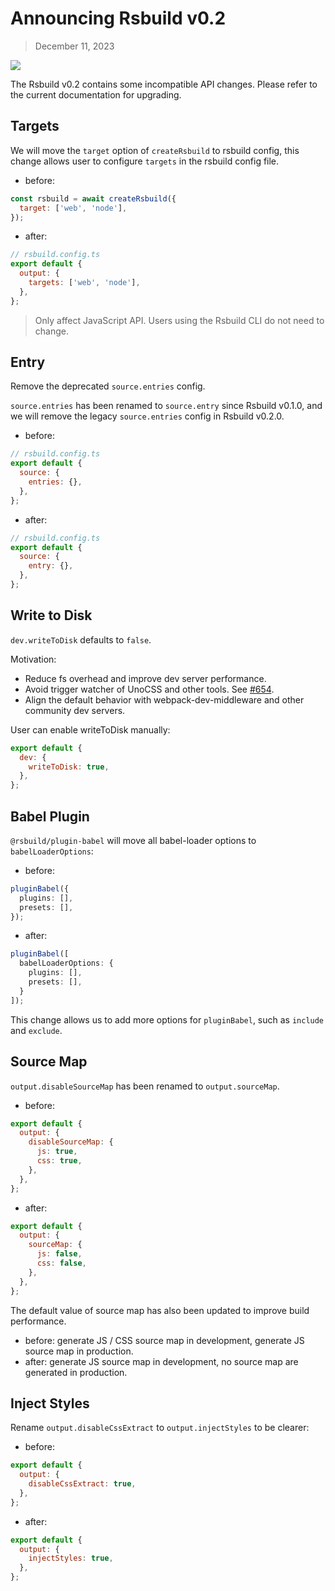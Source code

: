 # Announcing Rsbuild v0.2

> December 11, 2023

![](https://lf3-static.bytednsdoc.com/obj/eden-cn/rjhwzy/ljhwZthlaukjlkulzlp/rsbuild/Rsbuild-release-0-2.png)

The Rsbuild v0.2 contains some incompatible API changes. Please refer to the current documentation for upgrading.

## Targets

We will move the `target` option of `createRsbuild` to rsbuild config, this change allows user to configure `targets` in the rsbuild config file.

- before:

```js
const rsbuild = await createRsbuild({
  target: ['web', 'node'],
});
```

- after:

```js
// rsbuild.config.ts
export default {
  output: {
    targets: ['web', 'node'],
  },
};
```

> Only affect JavaScript API. Users using the Rsbuild CLI do not need to change.

## Entry

Remove the deprecated `source.entries` config.

`source.entries` has been renamed to `source.entry` since Rsbuild v0.1.0, and we will remove the legacy `source.entries` config in Rsbuild v0.2.0.

- before:

```js
// rsbuild.config.ts
export default {
  source: {
    entries: {},
  },
};
```

- after:

```js
// rsbuild.config.ts
export default {
  source: {
    entry: {},
  },
};
```

## Write to Disk

`dev.writeToDisk` defaults to `false`.

Motivation:

- Reduce fs overhead and improve dev server performance.
- Avoid trigger watcher of UnoCSS and other tools. See [#654](https://github.com/web-infra-dev/rsbuild/issues/654).
- Align the default behavior with webpack-dev-middleware and other community dev servers.

User can enable writeToDisk manually:

```js
export default {
  dev: {
    writeToDisk: true,
  },
};
```

## Babel Plugin

`@rsbuild/plugin-babel` will move all babel-loader options to `babelLoaderOptions`:

- before:

```ts
pluginBabel({
  plugins: [],
  presets: [],
});
```

- after:

```ts
pluginBabel([
  babelLoaderOptions: {
    plugins: [],
    presets: [],
  }
]);
```

This change allows us to add more options for `pluginBabel`, such as `include` and `exclude`.

## Source Map

`output.disableSourceMap` has been renamed to `output.sourceMap`.

- before:

```js
export default {
  output: {
    disableSourceMap: {
      js: true,
      css: true,
    },
  },
};
```

- after:

```js
export default {
  output: {
    sourceMap: {
      js: false,
      css: false,
    },
  },
};
```

The default value of source map has also been updated to improve build performance.

- before: generate JS / CSS source map in development, generate JS source map in production.
- after: generate JS source map in development, no source map are generated in production.

## Inject Styles

Rename `output.disableCssExtract` to `output.injectStyles` to be clearer:

- before:

```js
export default {
  output: {
    disableCssExtract: true,
  },
};
```

- after:

```js
export default {
  output: {
    injectStyles: true,
  },
};
```

